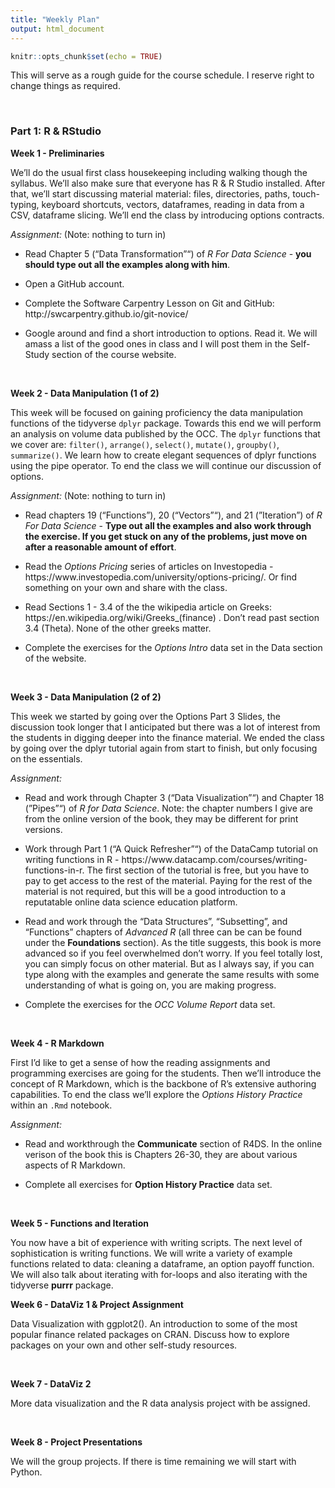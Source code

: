```yaml
---
title: "Weekly Plan"
output: html_document
---
```


```r
knitr::opts_chunk$set(echo = TRUE)
```

This will serve as a rough guide for the course schedule.  I reserve right to change things as required.

&nbsp;

### Part 1: R & RStudio

**Week 1 - Preliminaries**

We'll do the usual first class housekeeping including walking though the syllabus.  We'll also make sure that everyone has R & R Studio installed.  After that, we'll start discussing material material: files, directories, paths, touch-typing, keyboard shortcuts, vectors, dataframes, reading in data from a CSV, dataframe slicing.  We'll end the class by introducing options contracts.

*Assignment:* (Note: nothing to turn in)

- Read Chapter 5 ("Data Transformation"") of *R For Data Science* - **you should type out all the examples along with him**.

- Open a GitHub account.

- Complete the Software Carpentry Lesson on Git and GitHub:
http://swcarpentry.github.io/git-novice/

- Google around and find a short introduction to options.  Read it.  We will amass a list of the good ones in class and I will post them in the Self-Study section of the course website.

&nbsp;

**Week 2 - Data Manipulation (1 of 2)** 

This week will be focused on gaining proficiency the data manipulation functions of the tidyverse `dplyr` package.  Towards this end we will perform an analysis on volume data published by the OCC.  The `dplyr` functions that we cover are: `filter()`, `arrange()`, `select()`, `mutate()`, `groupby()`, `summarize()`.  We learn how to create elegant sequences of dplyr functions using the pipe operator.  To end the class we will continue our discussion of options.

<!-- A brief history of R and why it’s used in data science.  Introduction to R: data types and syntax.  Various ways to run R code: interactive command line, scripts, notebooks.   Reading in data from external data sources. Basics of options. -->

<!-- IDEA: a simple visualization of the difference between calendar days and business days. I won't have them graph made up data, but this will be a nice opportunity for them to tell a little story with data and a visualization. -->

*Assignment:* (Note: nothing to turn in)

- Read chapters 19 ("Functions"), 20 ("Vectors""), and 21 ("Iteration") of *R For Data Science* - **Type out all the examples and also work through the exercise.  If you get stuck on any of the problems, just move on after a reasonable amount of effort**.

- Read the *Options Pricing* series of articles on Investopedia - https://www.investopedia.com/university/options-pricing/.  Or find something on your own and share with the class.

- Read Sections 1 - 3.4 of the the wikipedia article on Greeks: https://en.wikipedia.org/wiki/Greeks_(finance) . Don't read past section 3.4 (Theta).  None of the other greeks matter.

- Complete the exercises for the *Options Intro* data set in the Data section of the website.


&nbsp;


**Week 3 - Data Manipulation (2 of 2)** 

This week we started by going over the Options Part 3 Slides, the discussion took longer that I anticipated but there was a lot of interest from the students in digging deeper into the finance material.  We ended the class by going over the dplyr tutorial again from start to finish, but only focusing on the essentials.  

*Assignment:* 

- Read and work through Chapter 3 ("Data Visualization"") and Chapter 18 ("Pipes"") of *R for Data Science*.  Note: the chapter numbers I give are from the online version of the book, they may be different for print versions. 


- Work through Part 1 ("A Quick Refresher"") of the DataCamp tutorial on writing functions in R - https://www.datacamp.com/courses/writing-functions-in-r.   The first section of the tutorial is free, but you have to pay to get access to the rest of the material.  Paying for the rest of the material is not required, but this will be a good introduction to a reputatable online data science education platform.


- Read and work through the "Data Structures", "Subsetting", and "Functions" chapters of *Advanced R* (all three can be can be found under the **Foundations** section).  As the title suggests, this book is more advanced so if you feel overwhelmed don't worry.  If you feel totally lost, you can simply focus on other material.  But as I always say, if you can type along with the examples and generate the same results with some understanding of what is going on, you are making progress. 


- Complete the exercises for the *OCC Volume Report* data set.


&nbsp;



**Week 4 - R Markdown**   

First I'd like to get a sense of how the reading assignments and programming exercises are going for the students.  Then we'll introduce the concept of R Markdown, which is the backbone of R's extensive authoring capabilities. To end the class we'll explore the *Options History Practice* within an `.Rmd` notebook.  

*Assignment:* 

- Read and workthrough the **Communicate** section of R4DS.  In the online verison of the book this is Chapters 26-30, they are about various aspects of R Markdown.

- Complete all exercises for **Option History Practice** data set.

&nbsp;


**Week 5 - Functions and Iteration**   

You now have a bit of experience with writing scripts.  The next level of sophistication is writing functions. We will write a variety of example functions related to data: cleaning a dataframe, an option payoff function.  We will also talk about iterating with for-loops and also iterating with the tidyverse **purrr** package.




**Week 6 - DataViz 1 & Project Assignment** 

Data Visualization with ggplot2().  An introduction to some of the most popular finance related packages on CRAN.  Discuss how to explore packages on your own and other self-study resources.

<!-- Some statics such as linear regression and PCA.  -->

&nbsp;

**Week 7 - DataViz 2 **

More data visualization and the R data analysis project with be assigned.


&nbsp;

**Week 8 - Project Presentations**

We will the group projects.  If there is time remaining we will start with Python.






